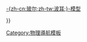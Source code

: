 {{Navbox
|name = Hydrogen spectral series-footer
|title = [[氢原子光谱]]
|image=[[File:Hydrogen transitions.svg|64px]]
|listclass = hlist
|groupstyle=text-align:center;

|group1 = [[氫原子光譜|光譜系]]
|list1=
* 1:[[萊曼系]]
* 2:[[巴耳末系]]
* 3:[[帕申系]]
* 4:[[布拉克系]]
* 5:[[蒲芬德系]]
* 6:[[韓福瑞系]]

|group2 = 相关用语
|list2=
* [[里德伯常量|里德伯-{zh-cn:常量;zh-tw:常數;}-]]
* [[里德伯公式]]
* [[精细结构]]
* [[超精细结构]]
* [[蘭姆位移]]
* [[斯塔克效应]]

|below = [[氫原子]]{{,}} [[玻尔模型|-{zh-cn:玻尔;zh-tw:波耳;}-模型]]

}}<noinclude>
[[Category:物理導航模板]]
</noinclude>